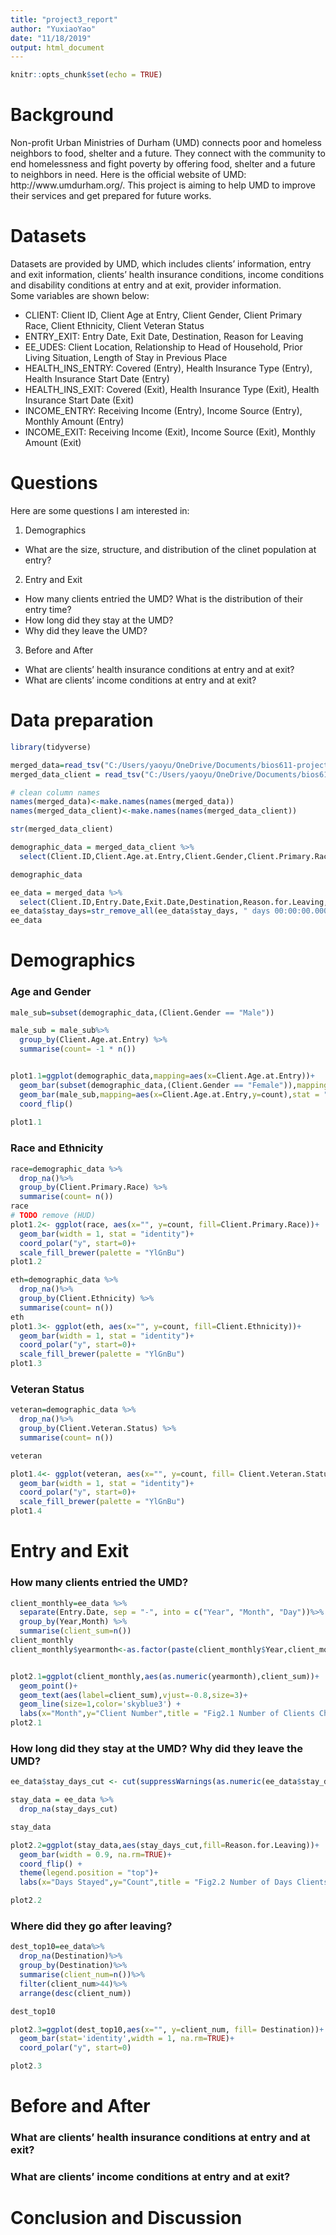 ```yaml
---
title: "project3_report"
author: "YuxiaoYao"
date: "11/18/2019"
output: html_document
---
```


```r
knitr::opts_chunk$set(echo = TRUE)
```

# Background
Non-profit Urban Ministries of Durham (UMD) connects poor and homeless neighbors to food, shelter and a future. They connect with the community to end homelessness and fight poverty by offering food, shelter and a future to neighbors in need. Here is the official website of UMD: http://www.umdurham.org/. This project is aiming to help UMD to improve their services and get prepared for future works.


# Datasets
Datasets are provided by UMD, which includes clients' information, entry and exit information, clients' health insurance conditions, income conditions and disability conditions at entry and at exit, provider information.  
Some variables are shown below:  

* CLIENT: Client ID, Client Age at Entry, Client Gender, Client Primary Race, Client Ethnicity, Client Veteran Status
* ENTRY_EXIT: Entry Date, Exit Date, Destination, Reason for Leaving
* EE_UDES: Client Location, Relationship to Head of Household, Prior Living Situation, Length of Stay in Previous Place
* HEALTH_INS_ENTRY: Covered (Entry), Health Insurance Type (Entry), Health Insurance Start Date (Entry)
* HEALTH_INS_EXIT: Covered (Exit), Health Insurance Type (Exit), Health Insurance Start Date (Exit)
* INCOME_ENTRY: Receiving Income (Entry), Income Source (Entry), Monthly Amount (Entry)
* INCOME_EXIT: Receiving Income (Exit), Income Source (Exit), Monthly Amount (Exit)


# Questions 
Here are some questions I am interested in:

1. Demographics
* What are the size, structure, and distribution of the clinet population at entry?
2. Entry and Exit
  + How many clients entried the UMD? What is the distribution of their entry time?
  + How long did they stay at the UMD?
  + Why did they leave the UMD?
3. Before and After
  + What are clients' health insurance conditions at entry and at exit? 
  + What are clients' income conditions at entry and at exit? 

# Data preparation

```r
library(tidyverse)

merged_data=read_tsv("C:/Users/yaoyu/OneDrive/Documents/bios611-projects-fall-2019-YaoYuxiao/project_3/data/merged_data.tsv")
merged_data_client = read_tsv("C:/Users/yaoyu/OneDrive/Documents/bios611-projects-fall-2019-YaoYuxiao/project_3/data/merged_data_client.tsv")

# clean column names
names(merged_data)<-make.names(names(merged_data))
names(merged_data_client)<-make.names(names(merged_data_client))

str(merged_data_client)

demographic_data = merged_data_client %>%
  select(Client.ID,Client.Age.at.Entry,Client.Gender,Client.Primary.Race,Client.Ethnicity,Client.Veteran.Status)

demographic_data

ee_data = merged_data %>%
  select(Client.ID,Entry.Date,Exit.Date,Destination,Reason.for.Leaving,stay_days)
ee_data$stay_days=str_remove_all(ee_data$stay_days, " days 00:00:00.000000000")
ee_data
```

# Demographics
### Age and Gender
```r
male_sub=subset(demographic_data,(Client.Gender == "Male"))

male_sub = male_sub%>%
  group_by(Client.Age.at.Entry) %>%
  summarise(count= -1 * n())


plot1.1=ggplot(demographic_data,mapping=aes(x=Client.Age.at.Entry))+
  geom_bar(subset(demographic_data,(Client.Gender == "Female")),mapping=aes(x=Client.Age.at.Entry),fill='pink2') + 
  geom_bar(male_sub,mapping=aes(x=Client.Age.at.Entry,y=count),stat = "identity",fill='skyblue2') +
  coord_flip()
  
plot1.1
```
### Race and Ethnicity
```r
race=demographic_data %>%
  drop_na()%>%
  group_by(Client.Primary.Race) %>%
  summarise(count= n())
race
# TODO remove (HUD)
plot1.2<- ggplot(race, aes(x="", y=count, fill=Client.Primary.Race))+
  geom_bar(width = 1, stat = "identity")+
  coord_polar("y", start=0)+
  scale_fill_brewer(palette = "YlGnBu") 
plot1.2

eth=demographic_data %>%
  drop_na()%>%
  group_by(Client.Ethnicity) %>%
  summarise(count= n())
eth
plot1.3<- ggplot(eth, aes(x="", y=count, fill=Client.Ethnicity))+
  geom_bar(width = 1, stat = "identity")+
  coord_polar("y", start=0)+
  scale_fill_brewer(palette = "YlGnBu") 
plot1.3
```
### Veteran Status
```r
veteran=demographic_data %>%
  drop_na()%>%
  group_by(Client.Veteran.Status) %>%
  summarise(count= n())

veteran

plot1.4<- ggplot(veteran, aes(x="", y=count, fill= Client.Veteran.Status))+
  geom_bar(width = 1, stat = "identity")+
  coord_polar("y", start=0)+
  scale_fill_brewer(palette = "YlGnBu") 
plot1.4
```

# Entry and Exit
### How many clients entried the UMD? 
```r
client_monthly=ee_data %>%
  separate(Entry.Date, sep = "-", into = c("Year", "Month", "Day"))%>%
  group_by(Year,Month) %>%
  summarise(client_sum=n())
client_monthly
client_monthly$yearmonth<-as.factor(paste(client_monthly$Year,client_monthly$Month,sep="-"))


plot2.1=ggplot(client_monthly,aes(as.numeric(yearmonth),client_sum))+
  geom_point()+
  geom_text(aes(label=client_sum),vjust=-0.8,size=3)+
  geom_line(size=1,color='skyblue3') +
  labs(x="Month",y="Client Number",title = "Fig2.1 Number of Clients Changes by Month")
plot2.1
```


### How long did they stay at the UMD? Why did they leave the UMD?
```r
ee_data$stay_days_cut <- cut(suppressWarnings(as.numeric(ee_data$stay_days)), breaks = c(0,30,60,90,120,150,180,210,240,270,Inf), labels = c('0-30','31-60','61-90','91-120','121-150','151-180','181-210','211-240','241-270','271-300'), right = TRUE)

stay_data = ee_data %>%
  drop_na(stay_days_cut)

stay_data

plot2.2=ggplot(stay_data,aes(stay_days_cut,fill=Reason.for.Leaving))+
  geom_bar(width = 0.9, na.rm=TRUE)+
  coord_flip() +
  theme(legend.position = "top")+
  labs(x="Days Stayed",y="Count",title = "Fig2.2 Number of Days Clients Stayed and Reasons for Leaving")

plot2.2
```


### Where did they go after leaving?
```r
dest_top10=ee_data%>%
  drop_na(Destination)%>%
  group_by(Destination)%>%
  summarise(client_num=n())%>%
  filter(client_num>44)%>%
  arrange(desc(client_num))

dest_top10

plot2.3=ggplot(dest_top10,aes(x="", y=client_num, fill= Destination))+
  geom_bar(stat='identity',width = 1, na.rm=TRUE)+
  coord_polar("y", start=0)

plot2.3
```


# Before and After
### What are clients' health insurance conditions at entry and at exit? 
### What are clients' income conditions at entry and at exit? 

# Conclusion and Discussion
